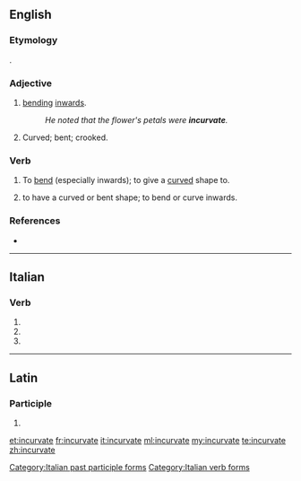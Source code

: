 ==English==

===Etymology===
{{etyl|la|en}} {{lena}} {{term|incurvatus|lang=la}}.

===Adjective===
{{en-adj}}

# [[bending]] [[inwards]].
#: ''He noted that the flower's petals were '''incurvate'''.''
# Curved; bent; crooked.
#: {{rfquotek|Derham}}

===Verb===
{{en-verb|incurvates|incurvating|incurvated}}

# {{context|transitive|lang=en}} To [[bend]] (especially inwards); to give a [[curved]] shape to.
# {{context|intransitive|lang=en}} to have a curved or bent shape; to bend or curve inwards.

===References===
* {{R:OED2}}

----

==Italian==

===Verb===
{{head|it}}

# {{conjugation of|incurvare||2|p|pres|ind|lang=it}}
# {{conjugation of|incurvare||2|p|imp|lang=it}}
# {{feminine plural of|incurvato|lang=it}}

[[Category:Italian past participle forms]]
[[Category:Italian verb forms]]

----

==Latin==

===Participle===
{{la-part-form|incurvāte}}

# {{inflection of|incurvātus||voc|m|s|lang=la}}

[[et:incurvate]]
[[fr:incurvate]]
[[it:incurvate]]
[[ml:incurvate]]
[[my:incurvate]]
[[te:incurvate]]
[[zh:incurvate]]